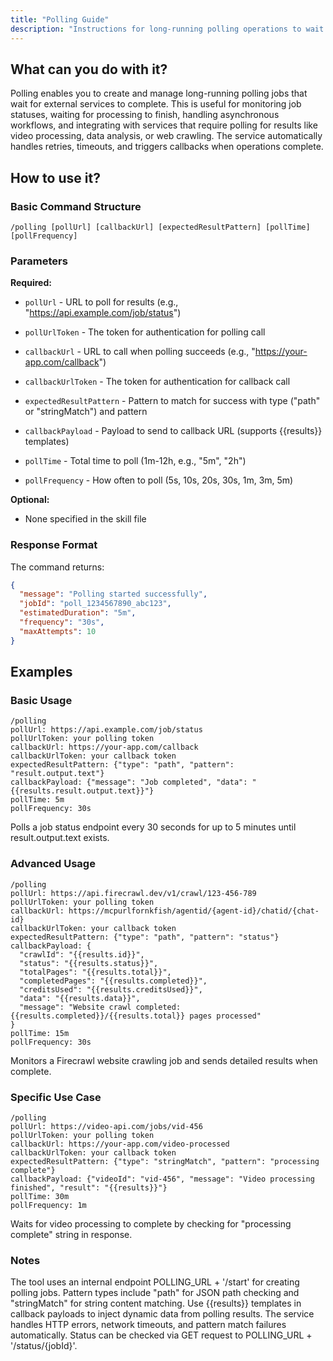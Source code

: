 ```yaml
---
title: "Polling Guide"
description: "Instructions for long-running polling operations to wait for external services to complete and trigger callbacks"
---
```


## What can you do with it?

Polling enables you to create and manage long-running polling jobs that wait for external services to complete. This is useful for monitoring job statuses, waiting for processing to finish, handling asynchronous workflows, and integrating with services that require polling for results like video processing, data analysis, or web crawling. The service automatically handles retries, timeouts, and triggers callbacks when operations complete.

## How to use it?

### Basic Command Structure
```
/polling [pollUrl] [callbackUrl] [expectedResultPattern] [pollTime] [pollFrequency]
```

### Parameters

**Required:**

- `pollUrl` - URL to poll for results (e.g., "https://api.example.com/job/status")

- `pollUrlToken` - The token for authentication for polling call

- `callbackUrl` - URL to call when polling succeeds (e.g., "https://your-app.com/callback")

- `callbackUrlToken` - The token for authentication for callback call

- `expectedResultPattern` - Pattern to match for success with type ("path" or "stringMatch") and pattern

- `callbackPayload` - Payload to send to callback URL (supports {{results}} templates)

- `pollTime` - Total time to poll (1m-12h, e.g., "5m", "2h")

- `pollFrequency` - How often to poll (5s, 10s, 20s, 30s, 1m, 3m, 5m)

**Optional:**

- None specified in the skill file

### Response Format

The command returns:
```json
{
  "message": "Polling started successfully",
  "jobId": "poll_1234567890_abc123",
  "estimatedDuration": "5m",
  "frequency": "30s",
  "maxAttempts": 10
}
```

## Examples

### Basic Usage
```
/polling
pollUrl: https://api.example.com/job/status
pollUrlToken: your polling token
callbackUrl: https://your-app.com/callback
callbackUrlToken: your callback token
expectedResultPattern: {"type": "path", "pattern": "result.output.text"}
callbackPayload: {"message": "Job completed", "data": "{{results.result.output.text}}"}
pollTime: 5m
pollFrequency: 30s
```
Polls a job status endpoint every 30 seconds for up to 5 minutes until result.output.text exists.

### Advanced Usage
```
/polling
pollUrl: https://api.firecrawl.dev/v1/crawl/123-456-789
pollUrlToken: your polling token
callbackUrl: https://mcpurlfornkfish/agentid/{agent-id}/chatid/{chat-id}
callbackUrlToken: your callback token
expectedResultPattern: {"type": "path", "pattern": "status"}
callbackPayload: {
  "crawlId": "{{results.id}}", 
  "status": "{{results.status}}", 
  "totalPages": "{{results.total}}", 
  "completedPages": "{{results.completed}}", 
  "creditsUsed": "{{results.creditsUsed}}", 
  "data": "{{results.data}}", 
  "message": "Website crawl completed: {{results.completed}}/{{results.total}} pages processed"
}
pollTime: 15m
pollFrequency: 30s
```
Monitors a Firecrawl website crawling job and sends detailed results when complete.

### Specific Use Case
```
/polling
pollUrl: https://video-api.com/jobs/vid-456
pollUrlToken: your polling token
callbackUrl: https://your-app.com/video-processed
callbackUrlToken: your callback token
expectedResultPattern: {"type": "stringMatch", "pattern": "processing complete"}
callbackPayload: {"videoId": "vid-456", "message": "Video processing finished", "result": "{{results}}"}
pollTime: 30m
pollFrequency: 1m
```
Waits for video processing to complete by checking for "processing complete" string in response.

### Notes 

The tool uses an internal endpoint POLLING_URL + '/start' for creating polling jobs. Pattern types include "path" for JSON path checking and "stringMatch" for string content matching. Use {{results}} templates in callback payloads to inject dynamic data from polling results. The service handles HTTP errors, network timeouts, and pattern match failures automatically. Status can be checked via GET request to POLLING_URL + '/status/{jobId}'.
